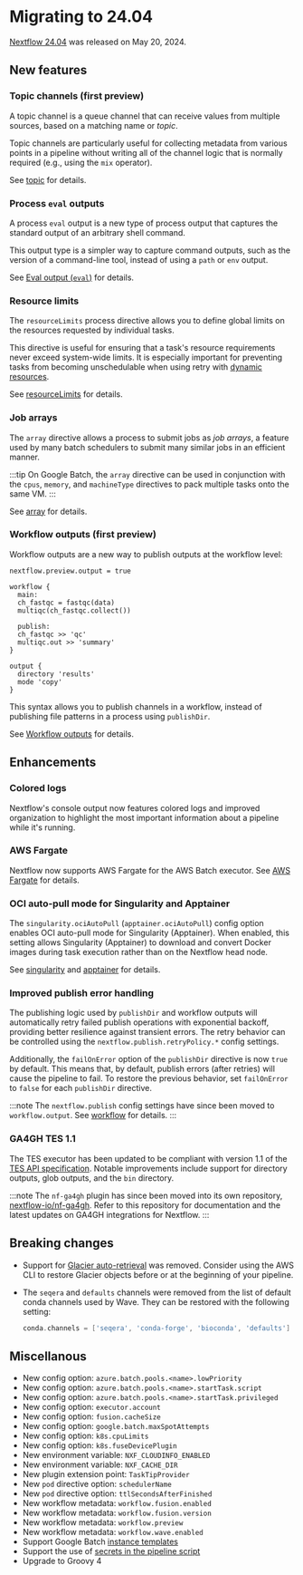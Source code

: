 # Migrating to 24.04

[Nextflow 24.04](https://github.com/nextflow-io/nextflow/releases/tag/v24.04.0) was released on May 20, 2024.

## New features

### Topic channels (first preview) 
 
A topic channel is a queue channel that can receive values from multiple sources, based on a matching name or *topic*.

Topic channels are particularly useful for collecting metadata from various points in a pipeline without writing all of the channel logic that is normally required (e.g., using the `mix` operator).

See [topic][channel-topic] for details.

### Process `eval` outputs

A process `eval` output is a new type of process output that captures the standard output of an arbitrary shell command.

This output type is a simpler way to capture command outputs, such as the version of a command-line tool, instead of using a `path` or `env` output.

See [Eval output (`eval`)][process-out-eval] for details.

### Resource limits

The `resourceLimits` process directive allows you to define global limits on the resources requested by individual tasks.

This directive is useful for ensuring that a task's resource requirements never exceed system-wide limits. It is especially important for preventing tasks from becoming unschedulable when using retry with [dynamic resources][dynamic-task-resources].

See [resourceLimits][process-resourcelimits] for details.

### Job arrays

The `array` directive allows a process to submit jobs as *job arrays*, a feature used by many batch schedulers to submit many similar jobs in an efficient manner.

:::tip
On Google Batch, the `array` directive can be used in conjunction with the `cpus`, `memory`, and `machineType` directives to pack multiple tasks onto the same VM.
:::

See [array][process-array] for details.

### Workflow outputs (first preview)

Workflow outputs are a new way to publish outputs at the workflow level:

```nextflow
nextflow.preview.output = true

workflow {
  main:
  ch_fastqc = fastqc(data)
  multiqc(ch_fastqc.collect())

  publish:
  ch_fastqc >> 'qc'
  multiqc.out >> 'summary'
}

output {
  directory 'results'
  mode 'copy'
}
```

This syntax allows you to publish channels in a workflow, instead of publishing file patterns in a process using `publishDir`.

See [Workflow outputs][workflow-output-def] for details.

## Enhancements

### Colored logs

Nextflow's console output now features colored logs and improved organization to highlight the most important information about a pipeline while it's running.

### AWS Fargate

Nextflow now supports AWS Fargate for the AWS Batch executor. See [AWS Fargate][aws-fargate] for details.

### OCI auto-pull mode for Singularity and Apptainer

The `singularity.ociAutoPull` (`apptainer.ociAutoPull`) config option enables OCI auto-pull mode for Singularity (Apptainer). When enabled, this setting allows Singularity (Apptainer) to download and convert Docker images during task execution rather than on the Nextflow head node.

See [singularity][config-singularity] and [apptainer][config-apptainer] for details.

### Improved publish error handling

The publishing logic used by `publishDir` and workflow outputs will automatically retry failed publish operations with exponential backoff, providing better resilience against transient errors. The retry behavior can be controlled using the `nextflow.publish.retryPolicy.*` config settings.

Additionally, the `failOnError` option of the `publishDir` directive is now `true` by default. This means that, by default, publish errors (after retries) will cause the pipeline to fail. To restore the previous behavior, set `failOnError` to `false` for each `publishDir` directive.

:::note
The `nextflow.publish` config settings have since been moved to `workflow.output`. See [workflow][config-workflow] for details.
:::

### GA4GH TES 1.1

The TES executor has been updated to be compliant with version 1.1 of the [TES API specification](https://ga4gh.github.io/task-execution-schemas/docs/). Notable improvements include support for directory outputs, glob outputs, and the `bin` directory.

:::note
The `nf-ga4gh` plugin has since been moved into its own repository, [nextflow-io/nf-ga4gh](https://github.com/nextflow-io/nf-ga4gh). Refer to this repository for documentation and the latest updates on GA4GH integrations for Nextflow.
:::

## Breaking changes

- Support for [Glacier auto-retrieval][config-aws] was removed. Consider using the AWS CLI to restore Glacier objects before or at the beginning of your pipeline.

- The `seqera` and `defaults` channels were removed from the list of default conda channels used by Wave. They can be restored with the following setting:

  ```groovy
  conda.channels = ['seqera', 'conda-forge', 'bioconda', 'defaults']

## Miscellanous

- New config option: `azure.batch.pools.<name>.lowPriority`
- New config option: `azure.batch.pools.<name>.startTask.script`
- New config option: `azure.batch.pools.<name>.startTask.privileged`
- New config option: `executor.account`
- New config option: `fusion.cacheSize`
- New config option: `google.batch.maxSpotAttempts`
- New config option: `k8s.cpuLimits`
- New config option: `k8s.fuseDevicePlugin`
- New environment variable: `NXF_CLOUDINFO_ENABLED`
- New environment variable: `NXF_CACHE_DIR`
- New plugin extension point: `TaskTipProvider`
- New `pod` directive option: `schedulerName` 
- New `pod` directive option: `ttlSecondsAfterFinished` 
- New workflow metadata: `workflow.fusion.enabled`
- New workflow metadata: `workflow.fusion.version`
- New workflow metadata: `workflow.preview`
- New workflow metadata: `workflow.wave.enabled`
- Support Google Batch [instance templates][google-batch-process]
- Support the use of [secrets in the pipeline script][secrets-pipeline-script]
- Upgrade to Groovy 4

[aws-fargate]: /nextflow_docs/nextflow_repo/docs/aws.mdx#aws-fargate
[config-aws]: /nextflow_docs/nextflow_repo/docs/reference/config.mdx#aws
[config-apptainer]: /nextflow_docs/nextflow_repo/docs/reference/config.mdx#apptainer
[config-singularity]: /nextflow_docs/nextflow_repo/docs/reference/config.mdx#singularity
[channel-topic]: /nextflow_docs/nextflow_repo/docs/reference/channel.mdx#topic
[config-workflow]: /nextflow_docs/nextflow_repo/docs/reference/config.mdx#workflow
[dynamic-task-resources]: /nextflow_docs/nextflow_repo/docs/process.mdx#dynamic-task-resources
[google-batch-process]: /nextflow_docs/nextflow_repo/docs/google.mdx#process-definition
[process-array]: /nextflow_docs/nextflow_repo/docs/reference/process.mdx#array
[process-out-eval]: /nextflow_docs/nextflow_repo/docs/process.mdx#eval-output-eval
[process-resourcelimits]: /nextflow_docs/nextflow_repo/docs/reference/process.mdx#resourcelimits
[secrets-pipeline-script]: /nextflow_docs/nextflow_repo/docs/secrets.mdx#pipeline-script
[workflow-output-def]: /nextflow_docs/nextflow_repo/docs/workflow.mdx#workflow-outputs
